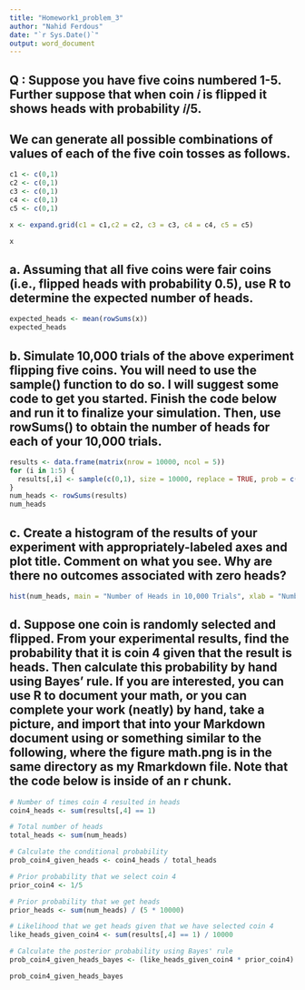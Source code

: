 ```yaml
---
title: "Homework1_problem_3"
author: "Nahid Ferdous"
date: "`r Sys.Date()`"
output: word_document
---
```


## Q : Suppose you have five coins numbered 1-5. Further suppose that when coin 𝑖 is flipped it shows heads with probability 𝑖/5.
## We can generate all possible combinations of values of each of the five coin tosses as follows.

```r
c1 <- c(0,1)
c2 <- c(0,1)
c3 <- c(0,1)
c4 <- c(0,1)
c5 <- c(0,1)

x <- expand.grid(c1 = c1,c2 = c2, c3 = c3, c4 = c4, c5 = c5)

x
```

## a. Assuming that all five coins were fair coins (i.e., flipped heads with probability 0.5), use R to determine the expected number of heads.


```r
expected_heads <- mean(rowSums(x))
expected_heads 
```

## b. Simulate 10,000 trials of the above experiment flipping five coins. You will need to use the sample() function to do so. I will suggest some code to get you started. Finish the code below and run it to finalize your simulation. Then, use rowSums() to obtain the number of heads for each of your 10,000 trials.

```r
results <- data.frame(matrix(nrow = 10000, ncol = 5))
for (i in 1:5) {
  results[,i] <- sample(c(0,1), size = 10000, replace = TRUE, prob = c(0.5, 0.5))
}
num_heads <- rowSums(results)
num_heads
```

## c. Create a histogram of the results of your experiment with appropriately-labeled axes and plot title. Comment on what you see. Why are there no outcomes associated with zero heads?

```r
hist(num_heads, main = "Number of Heads in 10,000 Trials", xlab = "Number of Heads", ylab = "Frequency", breaks = seq(-0.5,5.5,1), col = "blue")
```

## d. Suppose one coin is randomly selected and flipped. From your experimental results, find the probability that it is coin 4 given that the result is heads. Then calculate this probability by hand using Bayes’ rule. If you are interested, you can use R to document your math, or you can complete your work (neatly) by hand, take a picture, and import that into your Markdown document using or something similar to the following, where the figure math.png is in the same directory as my Rmarkdown file. Note that the code below is inside of an r chunk.

```r
# Number of times coin 4 resulted in heads
coin4_heads <- sum(results[,4] == 1)

# Total number of heads
total_heads <- sum(num_heads)

# Calculate the conditional probability
prob_coin4_given_heads <- coin4_heads / total_heads

# Prior probability that we select coin 4
prior_coin4 <- 1/5

# Prior probability that we get heads
prior_heads <- sum(num_heads) / (5 * 10000)

# Likelihood that we get heads given that we have selected coin 4
like_heads_given_coin4 <- sum(results[,4] == 1) / 10000

# Calculate the posterior probability using Bayes' rule
prob_coin4_given_heads_bayes <- (like_heads_given_coin4 * prior_coin4) / prior_heads

prob_coin4_given_heads_bayes
```
